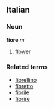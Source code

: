 ==Italian==
===Noun===
'''fiore''' ''m''

# [[flower]]

===Related terms===
*[[fiorellino]]
*[[fioretto]]
*[[fiorile]]
*[[fiorire]]